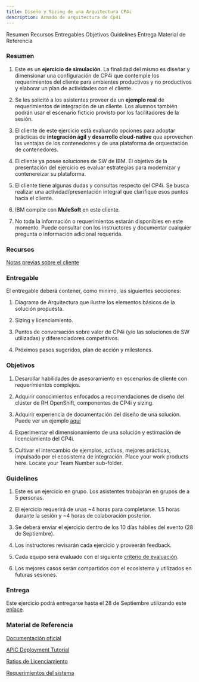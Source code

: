 ```yaml
---
title: Diseño y Sizing de una Arquitectura CP4i 
description: Armado de arquitectura de Cp4i
---
```


<PageDescription>
</PageDescription>


<AnchorLinks>
  <AnchorLink>Resumen</AnchorLink>
  <AnchorLink>Recursos</AnchorLink>
  <AnchorLink>Entregables</AnchorLink>
  <AnchorLink>Objetivos</AnchorLink>
  <AnchorLink>Guidelines</AnchorLink>
  <AnchorLink>Entrega</AnchorLink>
  <AnchorLink>Material de Referencia</AnchorLink>
</AnchorLinks>


### Resumen

1. Este es un **ejercicio de simulación**. La finalidad del mismo es diseñar y dimensionar una configuración de CP4i que contemple los requerimientos del cliente para ambientes productivos y no productivos y elaborar un plan de actividades con el cliente.


2. Se les solicitó a los asistentes proveer de un **ejemplo real** de requerimientos de integración de un cliente. Los alumnos también podrán usar el escenario ficticio provisto por los facilitadores de la sesión.


3. El cliente de este ejercicio está evaluando opciones para adoptar prácticas de **integración ágil** y **desarrollo cloud-native** que aprovechen las ventajas de los contenedores y de una plataforma de orquestación de contenedores.


4. El cliente ya posee soluciones de SW de IBM. El objetivo de la presentación del ejercicio es evaluar estrategias para modernizar y contenereizar su plataforma.


5. El cliente tiene algunas dudas y consultas respecto del CP4i. Se busca realizar una actividad/presentación integral que clarifique esos puntos hacia el cliente.


6. IBM compite con **MuleSoft** en este cliente.


7. No toda la información o requerimientos estarán disponibles en este momento. Puede consultar con los instructores y documentar cualquier pregunta o información adicional requerida.


### Recursos

[Notas previas sobre el cliente](https://ibm.box.com/s/x2f3jys7uuwfj1n3hjoj8po3dstm3jbp)


### Entregable

El entregable deberá contener, como mínimo, las siguientes secciones:

1. Diagrama de Arquitectura que ilustre los elementos básicos de la solución propuesta. 


2. Sizing y licenciamiento.


3. Puntos de conversación sobre valor de CP4i (y/o las soluciones de SW utilizadas) y diferenciadores competitivos.


4. Próximos pasos sugeridos, plan de acción y milestones.


### Objetivos

1. Desarollar habilidades de asesoramiento en escenarios de cliente con requerimientos complejos.


2. Adquirir conocimientos enfocados a recomendaciones de diseño del clúster de RH OpenShift, componentes de CP4i y sizing.


3. Adquirir experiencia de documentación del diseño de una solución. Puede ver un ejemplo [aquí](https://ibm.box.com/s/z1b7rqwiix5lqje6wkbo8telhjwq1adw)


4. Experimentar el dimensionamiento de una solución y estimación de licenciamiento del CP4i.


5. Cultivar el intercambio de ejemplos, activos, mejores prácticas, impulsado por el ecosistema de integración. Place your work products here. Locate your Team Number sub-folder.


### Guidelines

1. Este es un ejercicio en grupo. Los asistentes trabajarán en grupos de a 5 personas.


2. El ejercicio requerirá de unas ~4 horas para completarse. 1.5 horas durante la sesión y ~4 horas de colaboración posterior.


3. Se deberá enviar el ejercicio dentro de los 10 días hábiles del evento (28 de Septiembre).


4. Los instructores revisarán cada ejercicio y proveerán feedback.


5. Cada equipo será evaluado con el siguiente [criterio de evaluación](https://ibm.box.com/s/hxhdfs59wmq7e31p8bha392v0h25sdmf).


6. Los mejores casos serán compartidos con el ecosistema y utilizados en futuras sesiones.


### Entrega

Este ejercicio podrá entregarse hasta el 28 de Septiembre utilizando este [enlace](https://ibm.ent.box.com/f/a181cae928194e889cd535396b88bb0b).

### Material de Referencia

[Documentación oficial](https://www.ibm.com/docs/en/cloud-paks/cp-integration/2022.2)

[APIC Deployment Tutorial](https://production-gitops.dev/guides/cp4i/apic/overview/overview/)

[Ratios de Licenciamiento](https://www.ibm.com/docs/en/cloud-paks/cp-integration/2022.2)

[Requerimientos del sistema](https://www.ibm.com/docs/en/cloud-paks/cp-integration/2022.2?topic=planning-system-requirements)